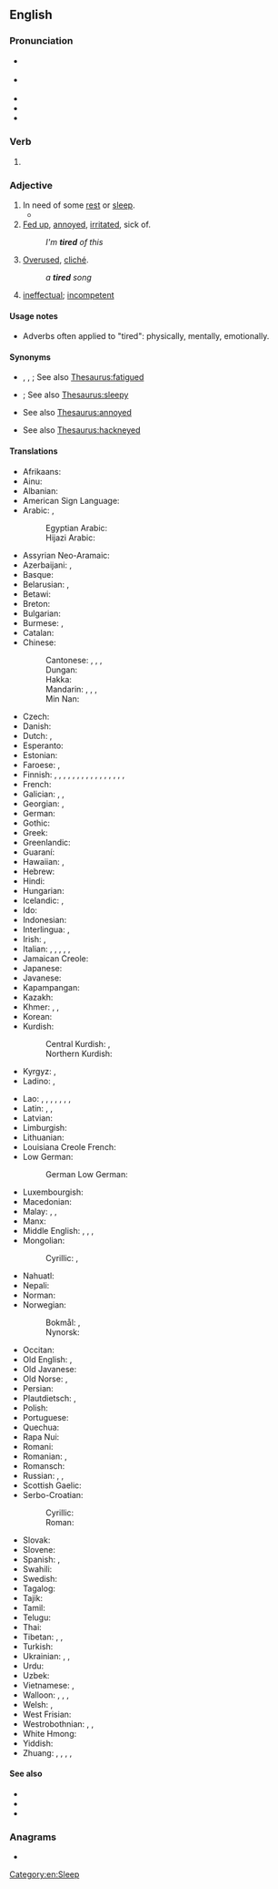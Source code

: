 ==English==
{{wikipedia}}

===Pronunciation===
* {{a|GenAm}} {{IPA|en|/taɪɚd/}}
* {{a|RP}} {{IPA|en|/taɪəd/}}
* {{audio|en|en-us-tired.ogg|Audio (US)}}
* {{audio|en|En-uk-tired.ogg|Audio (UK)}}
* {{rhymes|en|aɪə(ɹ)d|s=1}}

===Verb===
{{head|en|verb form}}

# {{en-past of|tire}}

===Adjective===
{{en-adj|more|er}}

# In need of some [[rest]] or [[sleep]].
#* {{quote-book
|en
|year=1964
|last=Kennedy
|first=John F.
|authorlink=John F. Kennedy
|chapter=Where We Stand
|title={{w|A Nation of Immigrants}}
|url=https://archive.org/details/nationofimmigran0000kenn/
|edition=Revised and Enlarged
|publisher={{w|Harper & Row}}
|LCCN=64-7830
|OCLC=899031989
|page=77
|pageurl=https://archive.org/details/nationofimmigran0000kenn/page/77/
|text=The famous words of Emma Lazarus on the pedestal of the Statue of Liberty read: “Give me your '''tired''', your poor, your huddled masses yearning to breathe free.” Until 1921 this was an accurate picture of our society. Under present law it would be appropriate to add: “as long as they come from Northern Europe, are not too '''tired''' or too poor or slightly ill, never stole a loaf of bread, never joined any questionable organization, and can document their activities for the past two years.”}}
# [[fed up|Fed up]], [[annoyed]], [[irritated]], sick of.
#: ''I'm '''tired''' of this''
# [[overused|Overused]], [[cliché]].
#: ''a '''tired''' song''
# {{lb|en|slang|AAVE}} [[ineffectual]]; [[incompetent]]

====Usage notes====
* Adverbs often applied to "tired": physically, mentally, emotionally.

====Synonyms====
* {{sense|in need of rest}} {{l|en|exhausted}}, {{l|en|fatigued}}, {{l|en|languid}}; See also [[Thesaurus:fatigued]]
* {{sense|in need of sleep}} {{l|en|sleepy}}; See also [[Thesaurus:sleepy]]
* {{sense|fed up}} See also [[Thesaurus:annoyed]]
* {{sense|overused}} See also [[Thesaurus:hackneyed]]

====Translations====
{{trans-top|in need of rest or sleep}}
* Afrikaans: {{t+|af|moeg}}
* Ainu: {{t|ain|ヨッテㇰ|tr=yottek}}
* Albanian: {{t+|sq|lodhur|alt=i lodhur}}
* American Sign Language: {{t|ase|BentB@IpsiChest-PalmBack-BentB@IpsiChest-PalmBack BentB@IpsiChest-PalmUp-BentB@IpsiChest-PalmUp}}
* Arabic: {{t|ar|مُتْعَب}}, {{t|ar|تَعْبَان}}
*: Egyptian Arabic: {{t|arz|تعبان|tr=taʿbān}}
*: Hijazi Arabic: {{t|acw|تعبان|tr=taʿbān}}
* Assyrian Neo-Aramaic: {{t|aii|ܟܟ̰ܝܼܚܵܐ|m|tr=kčīḳa}}
* Azerbaijani: {{t+|az|yorğun}}, {{t|az|yorulmuş}}
* Basque: {{t|eu|nekatuta}}
* Belarusian: {{t+|be|сто́млены}}, {{t|be|змо́раны}}
* Betawi: {{t|bew|gémpor}}
* Breton: {{t+|br|skuizh}}
* Bulgarian: {{t+|bg|уморе́н}}
* Burmese: {{t+|my|ငြီးငွေ့}}, {{t+|my|မော}}
* Catalan: {{t+|ca|cansat}}
* Chinese:
*: Cantonese: {{t+|yue|攰}}, {{t|yue|癐}}, {{t|yue|䠩|tr=gui6}}, {{t|yue|疲倦|tr=pei4 gyun6}} {{q|formal}}
*: Dungan: {{t|dng|луй}}
*: Hakka: {{t|hak|𤸁|tr=khioi}}
*: Mandarin: {{t+|cmn|累|tr=lèi}}, {{t+|cmn|疲|tr=pí}}, {{t+|cmn|疲倦|tr=píjuàn}}, {{t+|cmn|疲累|tr=pílèi}}
*: Min Nan: {{t+|nan|忝|tr=thiám}}
* Czech: {{t+|cs|unavený}}
* Danish: {{t+|da|træt}}
* Dutch: {{t+|nl|moe}}, {{t+|nl|vermoeid}}
* Esperanto: {{t+|eo|laca}}
* Estonian: {{t+|et|väsinud}}
* Faroese: {{t|fo|móður}}, {{t|fo|troyttur}}
* Finnish: {{t+|fi|väsynyt}}, {{t|fi|väsähtynyt}}, {{t+|fi|uupunut}}, {{t|fi|voipunut}}, {{t+|fi|naatti}} {{q|informal}}, {{t+|fi|puhki}} {{q|informal}}, {{t+|fi|kuitti}} {{q|informal}}, {{t+|fi|rätti}} {{q|informal}}, {{t+|fi|lopussa}} {{q|informal}}, {{t+|fi|valmis}} {{q|slang}}, {{t|fi|sippi}} {{q|slang}}, {{t+|fi|poikki}} {{q|informal}}, {{t|fi|piipussa}} {{q|informal}}, {{t|fi|finaalissa}} {{q|slang}}, {{t|fi|hapoilla}} {{q|slang}}, {{t|fi|heikossa hapessa}} {{q|slang}}, {{t|fi|unelias}} {{q|sleepy}}
* French: {{t+|fr|fatigué}}
* Galician: {{t|gl|canso}}, {{t|gl|fatigado}}, {{t|gl|cansado}}
* Georgian: {{t|ka|დაღლილი}}, {{t|ka|მოღალული}}
* German: {{t+|de|müde}}
* Gothic: {{t|got|𐌰𐍆𐌼𐌰𐌿𐌹𐌸𐍃}}
* Greek: {{t+|el|κουρασμένος}}
* Greenlandic: {{t|kl|qasuvoq}}
* Guaraní: {{t|gn|kane'õ}}
* Hawaiian: {{t|haw|luhi}}, {{t|haw|māluhiluhi}}
* Hebrew: {{t|he|עייף|tr=ayéf|alt=עייף \ עָיֵף}}
* Hindi: {{t+|hi|थका}}
* Hungarian: {{t+|hu|fáradt}}
* Icelandic: {{t+|is|þreyttur}}, {{t|is|syfjaður}}
* Ido: {{t+|io|fatigita}}
* Indonesian: {{t+|id|lelah}}
* Interlingua: {{t|ia|fatigate}}, {{t|ia|lasse}}
* Irish: {{t|ga|tuirseach}}, {{t|ga|scítheach}}
* Italian: {{t+|it|stanco}}, {{t+|it|esausto}}, {{t+|it|fatto}}, {{t+|it|distrutto}}, {{t+|it|affaticato}}, {{t+|it|stracco}}
* Jamaican Creole: {{t|jam|tiyad}}
* Japanese: {{t+|ja|疲れる|alt=疲れた|tr=つかれた, tsukareta}}
* Javanese: {{t|jv|kesel}}
* Kapampangan: {{t|pam|pagal}}
* Kazakh: {{t|kk|шаршаңқы}}
* Khmer: {{t|km|អស់កំលាំង}}, {{t+|km|នឿយ}}, {{t|km|នឿយហត់}}
* Korean: {{t+|ko|피곤하다|alt=피곤한}}
* Kurdish:
*: Central Kurdish: {{t+|ckb|ھیلاک}}, {{t|ckb|ماندو}}
*: Northern Kurdish: {{t+|kmr|betilî}}
* Kyrgyz: {{t+|ky|чарчаган}}, {{t|ky|арыган}}
* Ladino: {{t|lad|kansado}}, {{t|lad|desrepozado}}
{{trans-mid}}
* Lao: {{t|lo|ເມື່ອຍ|tr=mư̄ai}}, {{t|lo|ເມືີ່ອຽ|tr=mư̄ai}}, {{t|lo|ຫຸຽ|tr=hui}}, {{t|lo|ສະມິ້ງ}}, {{t|lo|ລ້າ}}, {{t|lo|ອິດ}}, {{t|lo|ຮຸນ}}, {{t|lo|ເໜື່ອຍ|tr=nư̄ai}} {{qualifier|rare}}
* Latin: {{t+|la|fessus}}, {{t|la|dēfessus}}, {{t+|la|lassus}}
* Latvian: {{t|lv|noguris}}
* Limburgish: {{t+|li|meug}}
* Lithuanian: {{t|lt|pavargęs}}
* Louisiana Creole French: {{t|lou|las}}
* Low German:
*: German Low German: {{t|nds-de|mööd}}
* Luxembourgish: {{t|lb|midd}}
* Macedonian: {{t|mk|уморен}}
* Malay: {{t+|ms|letih}}, {{t+|ms|penat}}, {{t|ms|payah}}
* Manx: {{t|gv|skee}}
* Middle English: {{t|enm|irk}}, {{t|enm|forwake}}, {{t|enm|terede}}, {{t|enm|weri}}
* Mongolian:
*: Cyrillic: {{t|mn|ядарсан}}, {{t|mn|эцсэн}}
* Nahuatl: {{t|nah|ciciammicqui}}
* Nepali: {{t|ne|थकित}}
* Norman: {{t|nrf|lâssé}}
* Norwegian:
*: Bokmål: {{t|nb|trett}}, {{t+|nb|trøtt}}
*: Nynorsk: {{t|nn|trøytt}}
* Occitan: {{t+|oc|cansat}}
* Old English: {{t|ang|mēþe}}, {{t|ang|wēriġ}}
* Old Javanese: {{t|kaw|kĕsĕl}}
* Old Norse: {{t|non|móðr}}, {{t|non|þreyttr}}
* Persian: {{t+|fa|خسته|tr=xaste|sc=fa-Arab}}
* Plautdietsch: {{t|pdt|meed}}, {{t|pdt|kjnirr}}
* Polish: {{t+|pl|zmęczony}}
* Portuguese: {{t+|pt|cansado}}
* Quechua: {{t|qu|sayk'usqa}}
* Rapa Nui: {{t|rap|rohirohi}}
* Romani: {{t|rom|khino}}
* Romanian: {{t+|ro|obosit}}, {{t+|ro|ostenit}}
* Romansch: {{t|rm|stanchel}}
* Russian: {{t+|ru|уста́лый}}, {{t+|ru|уста́вший}}, {{t+|ru|утомлённый}}
* Scottish Gaelic: {{t|gd|sgìth}}
* Serbo-Croatian:
*: Cyrillic: {{t|sh|у̏мо̄ран}}
*: Roman: {{t+|sh|ȕmōran}}
* Slovak: {{t|sk|unavený}}
* Slovene: {{t+|sl|utrujen}}
* Spanish: {{t+|es|cansado}}, {{t+|es|fatigado}}
* Swahili: {{t|sw|choka|alt=-choka}} {{qualifier|verb}}
* Swedish: {{t+|sv|trött}}
* Tagalog: {{t|tl|pagod}}
* Tajik: {{t+|tg|хаста}}
* Tamil: {{t-needed|ta}}
* Telugu: {{t|te|అలసి}}
* Thai: {{t+|th|เหนื่อย}}
* Tibetan: {{t|bo|སྐུ་མཉེལ་པོ}}, {{t|bo|ཐང་ཆད་པ}}, {{t|bo|ངལ་དུབ}}
* Turkish: {{t+|tr|yorgun}}
* Ukrainian: {{t|uk|сто́млений}}, {{t|uk|вто́млений}}, {{t|uk|уто́млений}}
* Urdu: {{t|ur|تھکا|tr=thakā}}
* Uzbek: {{t|uz|charchagan}}
* Vietnamese: {{t+|vi|mệt mỏi}}, {{t+|vi|mệt nhọc}}
* Walloon: {{t+|wa|nåjhi}}, {{t+|wa|scran}}, {{t+|wa|hode}}, {{t+|wa|hodé}}
* Welsh: {{t+|cy|blinedig}}, {{t|cy|[[wedi]] [[blino]]}}
* West Frisian: {{t|fy|wurch}}
* Westrobothnian: {{t|gmq-bot|pjuk}}, {{t|gmq-bot|åll}}, {{t|gmq-bot|tröjtt}}
* White Hmong: {{t-needed|mww}}
* Yiddish: {{t|yi|מיד}}
* Zhuang: {{t|za|fuengx}}, {{t|za|baeg}}, {{t|za|naet}}, {{t|za|naetnaiq}}, {{t|za|naiq}}
{{trans-bottom}}

{{trans-see|fed up}}

{{trans-see|overused}}

====See also====
* {{l|en|I am tired}}
* {{l|en|sick and tired}}
* {{l|en|that tired feeling}}

===Anagrams===
* {{anagrams|en|a=deirt|drite|tride|tried}}

[[Category:en:Sleep]]